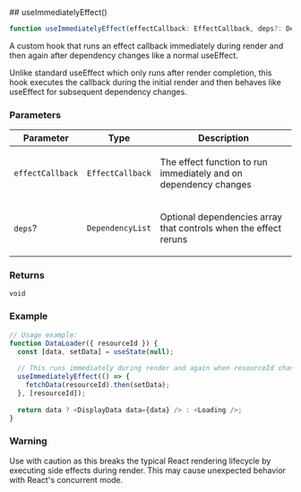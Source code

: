 
[//]: # (Do not edit directly)
[//]: # (Generated by the Cocokits TypeDoc custom theme on Wed Mar 12 2025)



<Meta title='Utils/Use Immediately Effect'/>
<MdxPage breadcrumb='Utils' title='Use Immediately Effect' tocItems={tocItems} hideThemeSwitcher={true}>
<div>
</div><div id="selection_useimmediatelyeffect">
## useImmediatelyEffect()

```ts
function useImmediatelyEffect(effectCallback: EffectCallback, deps?: DependencyList): void
```

A custom hook that runs an effect callback immediately during render and then again 
after dependency changes like a normal useEffect.

Unlike standard useEffect which only runs after render completion, this hook
executes the callback during the initial render and then behaves like useEffect
for subsequent dependency changes.

### Parameters

<table class="arg-type-table arg-type-table--full-width">
<thead>
<tr>
<th>Parameter</th>
<th>Type</th>
<th>Description</th>
</tr>
</thead>
<tbody>
<tr>
<td>

`effectCallback`

</td>
<td>

`EffectCallback`

</td>
<td>

The effect function to run immediately and on dependency changes

</td>
</tr>
<tr>
<td>

`deps`?

</td>
<td>

`DependencyList`

</td>
<td>

Optional dependencies array that controls when the effect reruns

</td>
</tr>
</tbody>
</table>

### Returns

`void`

### Example

```ts
// Usage example:
function DataLoader({ resourceId }) {
  const [data, setData] = useState(null);
  
  // This runs immediately during render and again when resourceId changes
  useImmediatelyEffect(() => {
    fetchData(resourceId).then(setData);
  }, [resourceId]);
  
  return data ? <DisplayData data={data} /> : <Loading />;
}
```

### Warning

Use with caution as this breaks the typical React rendering lifecycle by executing
side effects during render. This may cause unexpected behavior with React's concurrent mode.

</div>
</MdxPage>
